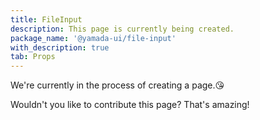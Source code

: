 ```yaml
---
title: FileInput
description: This page is currently being created.
package_name: '@yamada-ui/file-input'
with_description: true
tab: Props
---
```


We're currently in the process of creating a page.😘

Wouldn't you like to contribute this page? That's amazing!
